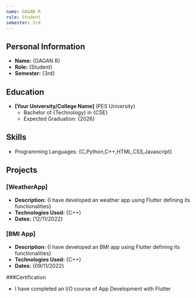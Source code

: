 ```yaml
---
name: GAGAN R
role: Student
semester: 3rd
---
```



## Personal Information

- **Name:** {GAGAN R}
- **Role:** {Student}
- **Semester:** {3rd}


## Education

- **[Your University/College Name]** (PES University)
  - Bachelor of {Technology} in {CSE}
  - Expected Graduation: {2026}

## Skills

- Programming Languages: {C,Python,C++,HTML,CSS,Javascript}


## Projects

### [WeatherApp]

- **Description:** {I have developed an weather app using Flutter defining its functionalities}
- **Technologies Used:** {C++}
- **Dates:** {12/11/2022}

### [BMI App]

- **Description:** {I have developed an BMI app using Flutter defining its functionalities}
- **Technologies Used:** {C++}
- **Dates:** {09/11/2022}

###Certification
- I have completed an I/O course of App Development with Flutter 



